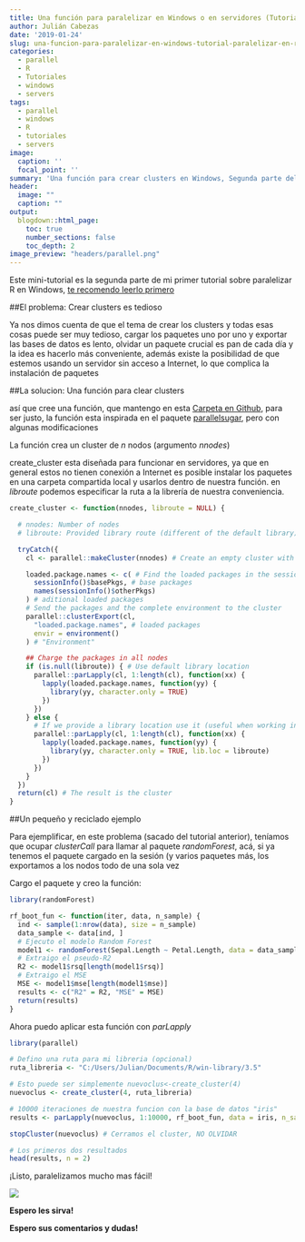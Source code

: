 ```yaml
---
title: Una función para paralelizar en Windows o en servidores (Tutorial paralelizar en R parte 2)
author: Julián Cabezas
date: '2019-01-24'
slug: una-funcion-para-paralelizar-en-windows-tutorial-paralelizar-en-r-parte-2
categories:
  - parallel
  - R
  - Tutoriales
  - windows
  - servers
tags:
  - parallel
  - windows
  - R
  - tutoriales
  - servers
image:
  caption: ''
  focal_point: ''
summary: 'Una función para crear clusters en Windows, Segunda parte del tutorial "Paralelizando R en Windows"'
header:
  image: ""
  caption: ""
output:
  blogdown::html_page:
    toc: true
    number_sections: false
    toc_depth: 2
image_preview: "headers/parallel.png"
---
```


Este mini-tutorial es la segunda parte de mi primer tutorial sobre paralelizar R en Windows, [te recomendo leerlo primero](https://www.juliancabezas.com/post/paralelizando-r-en-windows-usando-el-paquete-parallel/)

##El problema: Crear clusters es tedioso

Ya nos dimos cuenta de que el tema de crear los clusters y todas esas cosas puede ser muy tedioso, cargar los paquetes uno por uno y exportar las bases de datos es lento, olvidar un paquete crucial es pan de cada día y la idea es hacerlo más conveniente, además existe la posibilidad de que estemos usando un servidor sin acceso a Internet, lo que complica la instalación de paquetes

##La solucion: Una función para clear clusters

así que cree una función, que mantengo en esta [Carpeta en Github](https://github.com/juliancabezas/random_functions/blob/master/create_cluster), para ser justo, la función esta inspirada en el paquete [parallelsugar](https://github.com/nathanvan/parallelsugar), pero con algunas modificaciones

La función crea un cluster de _n_ nodos (argumento _nnodes_)

create_cluster esta diseñada para funcionar en servidores, ya que en general estos no tienen conexión a Internet es posible instalar los paquetes en una carpeta compartida local y usarlos dentro de nuestra función. en _libroute_ podemos especificar la ruta a la librería de nuestra conveniencia.

```r

create_cluster <- function(nnodes, libroute = NULL) {

  # nnodes: Number of nodes
  # libroute: Provided library route (different of the default library)

  tryCatch({
    cl <- parallel::makeCluster(nnodes) # Create an empty cluster with n nodes

    loaded.package.names <- c( # Find the loaded packages in the session
      sessionInfo()$basePkgs, # base packages
      names(sessionInfo()$otherPkgs)
    ) # aditional loaded packages
    # Send the packages and the complete environment to the cluster
    parallel::clusterExport(cl,
      "loaded.package.names", # loaded packages
      envir = environment()
    ) # "Environment"

    ## Charge the packages in all nodes
    if (is.null(libroute)) { # Use default library location
      parallel::parLapply(cl, 1:length(cl), function(xx) {
        lapply(loaded.package.names, function(yy) {
          library(yy, character.only = TRUE)
        })
      })
    } else {
      # If we provide a library location use it (useful when working in remote machines)
      parallel::parLapply(cl, 1:length(cl), function(xx) {
        lapply(loaded.package.names, function(yy) {
          library(yy, character.only = TRUE, lib.loc = libroute)
        })
      })
    }
  })
  return(cl) # The result is the cluster
}
```


##Un pequeño y reciclado ejemplo

Para ejemplificar, en este problema (sacado del tutorial anterior), teníamos que ocupar _clusterCall_ para llamar al paquete _randomForest_, acá, si ya tenemos el paquete cargado en la sesión (y varios paquetes más, los exportamos a los nodos todo de una sola vez

Cargo el paquete y creo la función:

```r
library(randomForest)

rf_boot_fun <- function(iter, data, n_sample) {
  ind <- sample(1:nrow(data), size = n_sample)
  data_sample <- data[ind, ]
  # Ejecuto el modelo Random Forest
  model1 <- randomForest(Sepal.Length ~ Petal.Length, data = data_sample)
  # Extraigo el pseudo-R2
  R2 <- model1$rsq[length(model1$rsq)]
  # Extraigo el MSE
  MSE <- model1$mse[length(model1$mse)]
  results <- c("R2" = R2, "MSE" = MSE)
  return(results)
}
```

Ahora puedo aplicar esta función con _parLapply_

```r

library(parallel)

# Defino una ruta para mi libreria (opcional)
ruta_libreria <- "C:/Users/Julian/Documents/R/win-library/3.5"

# Esto puede ser simplemente nuevoclus<-create_cluster(4)
nuevoclus <- create_cluster(4, ruta_libreria)

# 10000 iteraciones de nuestra funcion con la base de datos "iris"
results <- parLapply(nuevoclus, 1:10000, rf_boot_fun, data = iris, n_sample = 100)

stopCluster(nuevoclus) # Cerramos el cluster, NO OLVIDAR

# Los primeros dos resultados
head(results, n = 2)
```

¡Listo, paralelizamos mucho mas fácil!

![](https://media.giphy.com/media/uTuLngvL9p0Xe/giphy.gif)

**Espero les sirva!**

**Espero sus comentarios y dudas!**

